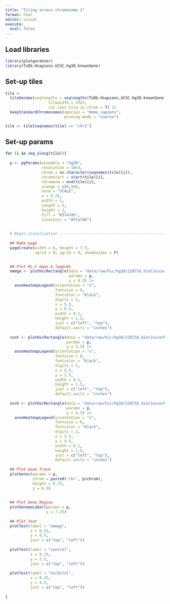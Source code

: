 ```yaml
---
title: "Tiling across chromosome 1"
format: html
editor: visual
execute:
  eval: false
---
```


## Load libraries
```r
library(plotgardener)
library(TxDb.Hsapiens.UCSC.hg38.knownGene)
```


## Set-up tiles

```r
tile <- 
  tileGenome(seqlengths = seqlengths(TxDb.Hsapiens.UCSC.hg38.knownGene),
                   tilewidth = 25e5,
                   cut.last.tile.in.chrom = T) |> 
  keepStandardChromosomes(species = "Homo_sapiens",
                          pruning.mode = "coarse")

tile <- tile[seqnames(tile) == "chr1"]
```



## Set-up params
```r
for (i in seq_along(tile)){
  
  p <- pgParams(assembly = "hg38",
                resolution = 10e3,
                chrom = as.character(seqnames(tile)[i]),
                chromstart = start(tile)[i],
                chromend = end(tile)[i],
                zrange = c(0,50),
                norm = "SCALE",
                x = 0.25,
                width = 5,
                length = 5,
                height = 2,
                fill = "#37a7db",
                linecolor = "#37a7db")
  
  
  # Begin visualization -----------------------------------------------------
  
  ## Make page
  pageCreate(width = 6, height = 7.5,
             xgrid = 0, ygrid = 0, showGuides = F)

  
  ## Plot Hi-C maps & legends
  omega <- plotHicRectangle(data = "data/raw/hic/hg38/220716_dietJuicerMerge_omega/YAPP_HEK_inter_30.hic",
                            params = p,
                            y = 0.5) |> 
    annoHeatmapLegend(orientation = "v",
                      fontsize = 8,
                      fontcolor = "black",
                      digits = 2,
                      x = 5.5,
                      y = 0.5,
                      width = 0.1,
                      height = 1.5,
                      just = c("left", "top"),
                      default.units = "inches")
  
  cont <- plotHicRectangle(data = "data/raw/hic/hg38/220716_dietJuicerMerge_condition/cont/YAPP_HEK_control_inter_30.hic",
                           params = p,
                           y = 2.5) |> 
    annoHeatmapLegend(orientation = "v",
                      fontsize = 8,
                      fontcolor = "black",
                      digits = 2,
                      x = 5.5,
                      y = 2.5,
                      width = 0.1,
                      height = 1.5,
                      just = c("left", "top"),
                      default.units = "inches")
  
  sorb <- plotHicRectangle(data = "data/raw/hic/hg38/220716_dietJuicerMerge_condition/sorb/YAPP_HEK_sorbitol_inter_30.hic",
                           params = p,
                           y = 4.5) |> 
    annoHeatmapLegend(orientation = "v",
                      fontsize = 8,
                      fontcolor = "black",
                      digits = 2,
                      x = 5.5,
                      y = 4.5,
                      width = 0.1,
                      height = 1.5,
                      just = c("left", "top"),
                      default.units = "inches")
  
  ## Plot Gene Track
  plotGenes(params = p,
            chrom = paste0('chr', p$chrom),
            height = 0.75,
            y = 6.5)
  
  
  ## Plot Gene Region
  plotGenomeLabel(params = p,
                  y = 7.25)
  
  ## Plot Text
  plotText(label = "omega",
           x = 0.25,
           y = 0.5,
           just = c("top", "left"))
  
  plotText(label = "control",
           x = 0.25,
           y = 2.5,
           just = c("top", "left"))
  
  plotText(label = "sorbitol",
           x = 0.25,
           y = 4.5,
           just = c("top", "left"))
  
}
```

